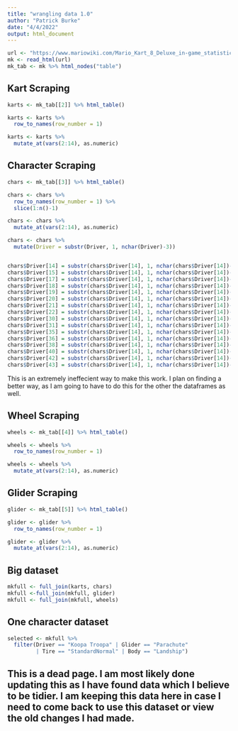 ```yaml
---
title: "wrangling data 1.0"
author: "Patrick Burke"
date: "4/4/2022"
output: html_document
---
```

```r
url <- "https://www.mariowiki.com/Mario_Kart_8_Deluxe_in-game_statistics"
mk <- read_html(url)
mk_tab <- mk %>% html_nodes("table")
```

## Kart Scraping

```r
karts <- mk_tab[[2]] %>% html_table()

karts <- karts %>%
  row_to_names(row_number = 1)

karts <- karts %>%
  mutate_at(vars(2:14), as.numeric)
```

## Character Scraping

```r
chars <- mk_tab[[3]] %>% html_table()

chars <- chars %>%
  row_to_names(row_number = 1) %>%
  slice(1:n()-1)

chars <- chars %>%
  mutate_at(vars(2:14), as.numeric)

chars <- chars %>%
  mutate(Driver = substr(Driver, 1, nchar(Driver)-3))


chars$Driver[14] = substr(chars$Driver[14], 1, nchar(chars$Driver[14])-3)
chars$Driver[15] = substr(chars$Driver[14], 1, nchar(chars$Driver[14])-3)
chars$Driver[17] = substr(chars$Driver[14], 1, nchar(chars$Driver[14])-3)
chars$Driver[18] = substr(chars$Driver[14], 1, nchar(chars$Driver[14])-3)
chars$Driver[19] = substr(chars$Driver[14], 1, nchar(chars$Driver[14])-3)
chars$Driver[20] = substr(chars$Driver[14], 1, nchar(chars$Driver[14])-3)
chars$Driver[21] = substr(chars$Driver[14], 1, nchar(chars$Driver[14])-3)
chars$Driver[22] = substr(chars$Driver[14], 1, nchar(chars$Driver[14])-3)
chars$Driver[30] = substr(chars$Driver[14], 1, nchar(chars$Driver[14])-3)
chars$Driver[31] = substr(chars$Driver[14], 1, nchar(chars$Driver[14])-3)
chars$Driver[35] = substr(chars$Driver[14], 1, nchar(chars$Driver[14])-3)
chars$Driver[36] = substr(chars$Driver[14], 1, nchar(chars$Driver[14])-3)
chars$Driver[38] = substr(chars$Driver[14], 1, nchar(chars$Driver[14])-3)
chars$Driver[40] = substr(chars$Driver[14], 1, nchar(chars$Driver[14])-3)
chars$Driver[42] = substr(chars$Driver[14], 1, nchar(chars$Driver[14])-3)
chars$Driver[43] = substr(chars$Driver[14], 1, nchar(chars$Driver[14])-3)
```
This is an extremely ineffecient way to make this work. I plan on finding a better way, as I am going to have to do this for the other the dataframes as well.


## Wheel Scraping

```r
wheels <- mk_tab[[4]] %>% html_table()

wheels <- wheels %>%
  row_to_names(row_number = 1)

wheels <- wheels %>%
  mutate_at(vars(2:14), as.numeric)
```

## Glider Scraping

```r
glider <- mk_tab[[5]] %>% html_table()

glider <- glider %>%
  row_to_names(row_number = 1)

glider <- glider %>%
  mutate_at(vars(2:14), as.numeric)

```

## Big dataset
```r
mkfull <- full_join(karts, chars)
mkfull <-full_join(mkfull, glider)
mkfull <- full_join(mkfull, wheels)
```


## One character dataset

```r
selected <- mkfull %>%
  filter(Driver == "Koopa Troopa" | Glider == "Parachute" 
         | Tire == "StandardNormal" | Body == "Landship")
```


## This is a dead page. I am most likely done updating this as I have found data which I believe to be tidier. I am keeping this data here in case I need to come back to use this dataset or view the old changes I had made.